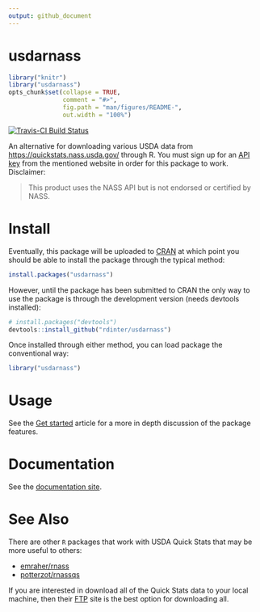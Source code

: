 ```yaml
---
output: github_document
---
```


# usdarnass

```r
library("knitr")
library("usdarnass")
opts_chunk$set(collapse = TRUE,
               comment = "#>",
               fig.path = "man/figures/README-",
               out.width = "100%")
```

[![Travis-CI Build Status](https://travis-ci.org/rdinter/usdarnass.svg?branch=master)](https://travis-ci.org/rdinter/usdarnass)

An alternative for downloading various USDA data from [https://quickstats.nass.usda.gov/](https://quickstats.nass.usda.gov/) through R. You must sign up for an [API key](https://quickstats.nass.usda.gov/api) from the mentioned website in order for this package to work. Disclaimer:

> This product uses the NASS API but is not endorsed or certified by NASS.


# Install

Eventually, this package will be uploaded to [CRAN](https://cran.r-project.org/) at which point you should be able to install the package through the typical method:

```r
install.packages("usdarnass")
```

However, until the package has been submitted to CRAN the only way to use the package is through the development version (needs devtools installed):

```r
# install.packages("devtools")
devtools::install_github("rdinter/usdarnass")
```

Once installed through either method, you can load package the conventional way:

```r
library("usdarnass")
```


# Usage

See the [Get started](articles/usdarnass.html) article for a more in depth discussion of the package features.


# Documentation

See the [documentation site](http://rdinter.github.io/usdarnass/).


# See Also

There are other `R` packages that work with USDA Quick Stats that may be more useful to others:

- [emraher/rnass](https://github.com/emraher/rnass)
- [potterzot/rnassqs](https://github.com/potterzot/rnassqs)

If you are interested in download all of the Quick Stats data to your local machine, then their [FTP](ftp://ftp.nass.usda.gov/quickstats/) site is the best option for downloading all.